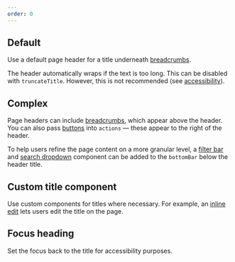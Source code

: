 ```yaml
---
order: 0
---
```




## Default

Use a default page header for a title underneath [breadcrumbs](/components/breadcrumbs/examples).

The header automatically wraps if the text is too long. This can be disabled with `truncateTitle`. However, this is not recommended (see [accessibility](/components/page-header/usage#accessibility)).


<Example Component={PageHeaderDefault} packageName="@atlaskit/page-header" />

## Complex

Page headers can include [breadcrumbs](/components/breadcrumbs/examples), which appear above the header. You can also pass [buttons](/components/button/examples) into `actions` — these appear to the right of the header.

To help users refine the page content on a more granular level, a  [filter bar](/components/textfield/examples) and [search dropdown](/components/dropdown-menu/examples) component can be added to the `bottomBar` below the header title.

<Example Component={PageHeaderComplex} packageName="@atlaskit/page-header" />

## Custom title component

<!-- TODO: change atlaskit link once inline edit migrates to atlassian.design -->

Use custom components for titles where necessary. For example, an [inline edit](https://atlaskit.atlassian.com/packages/design-system/inline-edit) lets users edit the title on the page.

<Example
  Component={PageHeaderCustomTitle}
  packageName="@atlaskit/page-header"
/>

## Focus heading

Set the focus back to the title for accessibility purposes.

<Example
  Component={PageHeaderFocusHeading}
  packageName="@atlaskit/page-header"
/>
